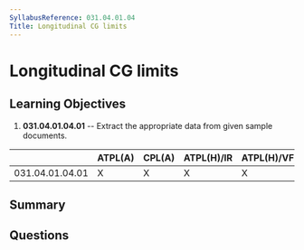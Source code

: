 ```yaml
---
SyllabusReference: 031.04.01.04
Title: Longitudinal CG limits
---
```


# Longitudinal CG limits

## Learning Objectives

1.  **031.04.01.04.01** -- Extract the appropriate data from given sample
    documents.

|                 | ATPL(A) | CPL(A) | ATPL(H)/IR | ATPL(H)/VFR | CPL(H) | IR | CBIR(A) |
| --------------- | ------- | ------ | ---------- | ----------- | ------ | -- | ------- |
| 031.04.01.04.01 | X       | X      | X          | X           | X      |    |         |

## Summary

## Questions
